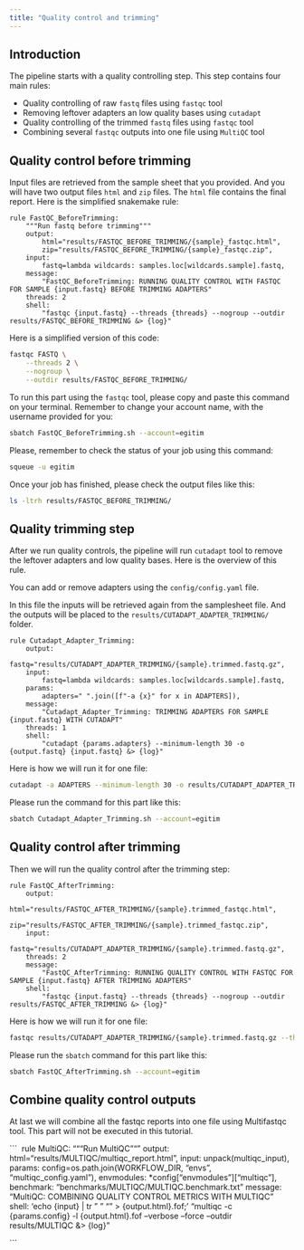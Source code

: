 ```yaml
---
title: "Quality control and trimming"
---
```


## Introduction

The pipeline starts with a quality controlling step. This step contains four main rules:

+ Quality controlling of raw `fastq` files using `fastqc` tool
+ Removing leftover adapters an low quality bases using `cutadapt`
+ Quality controlling of the trimmed `fastq` files using `fastqc` tool
+ Combining several `fastqc` outputs into one file using `MultiQC` tool

## Quality control before trimming

Input files are retrieved from the sample sheet that you provided. And you will have two output files `html` and `zip` files. The `html` file contains the final report. Here is the simplified snakemake rule:

```
rule FastQC_BeforeTrimming:
    """Run fastq before trimming"""
    output:
        html="results/FASTQC_BEFORE_TRIMMING/{sample}_fastqc.html",
        zip="results/FASTQC_BEFORE_TRIMMING/{sample}_fastqc.zip",
    input:
        fastq=lambda wildcards: samples.loc[wildcards.sample].fastq,
    message:
        "FastQC_BeforeTrimming: RUNNING QUALITY CONTROL WITH FASTQC FOR SAMPLE {input.fastq} BEFORE TRIMMING ADAPTERS"
    threads: 2
    shell:
        "fastqc {input.fastq} --threads {threads} --nogroup --outdir results/FASTQC_BEFORE_TRIMMING &> {log}"

```

Here is a simplified version of this code:

```bash
fastqc FASTQ \
    --threads 2 \
    --nogroup \
    --outdir results/FASTQC_BEFORE_TRIMMING/

```

To run this part using the `fastqc` tool, please copy and paste this command on your terminal. Remember to change your account name, with the username provided for you:

```bash
sbatch FastQC_BeforeTrimming.sh --account=egitim
```

Please, remember to check the status of your job using this command:

```bash
squeue -u egitim
```

Once your job has finished, please check the output files like this:

```bash
ls -ltrh results/FASTQC_BEFORE_TRIMMING/
```

## Quality trimming step

After we run quality controls, the pipeline will run `cutadapt` tool to remove the leftover adapters and low quality bases. Here is the overview of this rule. 

You can add or remove adapters using the `config/config.yaml` file. 

In this file the inputs will be retrieved again from the samplesheet file. And the outputs will be placed to the `results/CUTADAPT_ADAPTER_TRIMMING/` folder. 

```
rule Cutadapt_Adapter_Trimming:
    output:
        fastq="results/CUTADAPT_ADAPTER_TRIMMING/{sample}.trimmed.fastq.gz",
    input:
        fastq=lambda wildcards: samples.loc[wildcards.sample].fastq,
    params:
        adapters=" ".join([f"-a {x}" for x in ADAPTERS]),
    message:
        "Cutadapt_Adapter_Trimming: TRIMMING ADAPTERS FOR SAMPLE {input.fastq} WITH CUTADAPT"
    threads: 1
    shell:
        "cutadapt {params.adapters} --minimum-length 30 -o {output.fastq} {input.fastq} &> {log}"

```

Here is how we will run it for one file:

```bash
cutadapt -a ADAPTERS --minimum-length 30 -o results/CUTADAPT_ADAPTER_TRIMMING/sample  

```

Please run the command for this part like this:

```bash
sbatch Cutadapt_Adapter_Trimming.sh --account=egitim
```

## Quality control after trimming

Then we will run the quality control after the trimming step:

```
rule FastQC_AfterTrimming:
    output:
        html="results/FASTQC_AFTER_TRIMMING/{sample}.trimmed_fastqc.html",
        zip="results/FASTQC_AFTER_TRIMMING/{sample}.trimmed_fastqc.zip",
    input:
        fastq="results/CUTADAPT_ADAPTER_TRIMMING/{sample}.trimmed.fastq.gz",
    threads: 2
    message:
        "FastQC_AfterTrimming: RUNNING QUALITY CONTROL WITH FASTQC FOR SAMPLE {input.fastq} AFTER TRIMMING ADAPTERS"
    shell:
        "fastqc {input.fastq} --threads {threads} --nogroup --outdir results/FASTQC_AFTER_TRIMMING &> {log}"
```

Here is how we will run it for one file:

```bash
fastqc results/CUTADAPT_ADAPTER_TRIMMING/{sample}.trimmed.fastq.gz --threads 2 --nogroup --outdir results/FASTQC_AFTER_TRIMMING
```
Please run the `sbatch` command for this part like this:

```bash
sbatch FastQC_AfterTrimming.sh --account=egitim
```

## Combine quality control outputs

At last we will combine all the fastqc reports into one file using Multifastqc tool. This part will not be executed in this tutorial. 

``` 
rule MultiQC:
    """Run MultiQC"""
    output:
        html="results/MULTIQC/multiqc_report.html",
    input:
        unpack(multiqc_input),
    params:
        config=os.path.join(WORKFLOW_DIR, "envs", "multiqc_config.yaml"),
    envmodules:
        *config["envmodules"]["multiqc"],
    benchmark:
        "benchmarks/MULTIQC/MULTIQC.benchmark.txt"
    message:
        "MultiQC: COMBINING QUALITY CONTROL METRICS WITH MULTIQC"
    shell:
        'echo {input} | tr " " "\n" > {output.html}.fof;'
        "multiqc -c {params.config} -l {output.html}.fof --verbose --force --outdir results/MULTIQC &> {log}"

```

